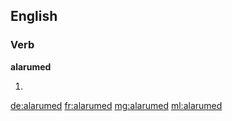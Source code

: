==English==

===Verb===
'''alarumed'''

# {{archaic}} {{rare}} {{past of|[[alarum]]}}

[[de:alarumed]]
[[fr:alarumed]]
[[mg:alarumed]]
[[ml:alarumed]]